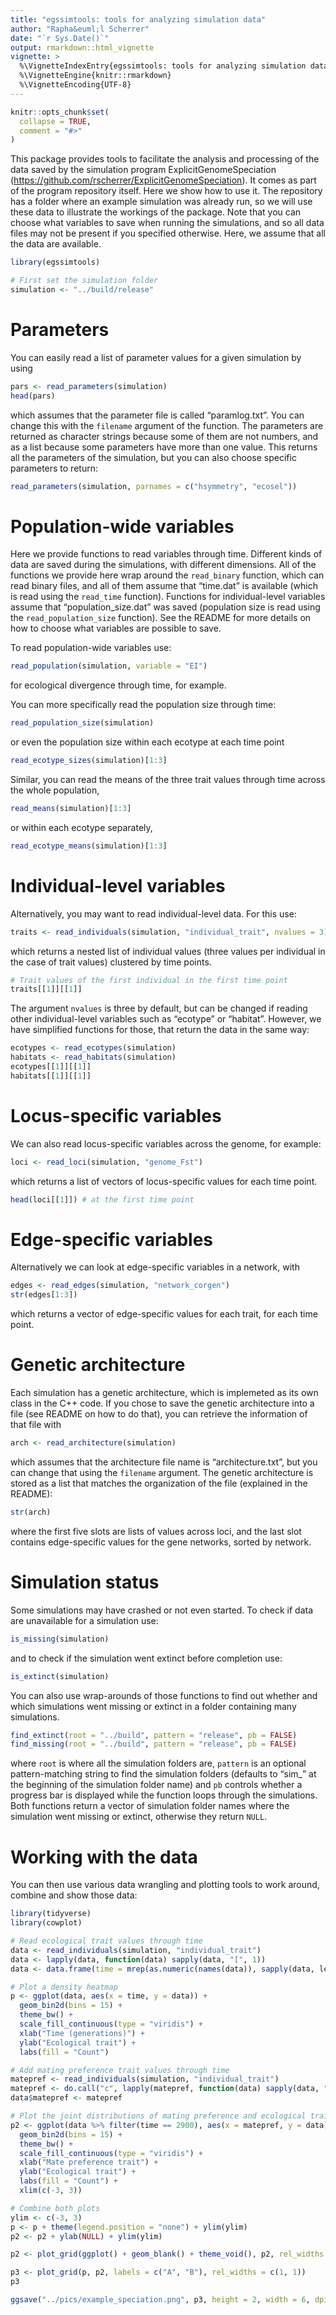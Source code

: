 ```yaml
---
title: "egssimtools: tools for analyzing simulation data"
author: "Rapha&euml;l Scherrer"
date: "`r Sys.Date()`"
output: rmarkdown::html_vignette
vignette: >
  %\VignetteIndexEntry{egssimtools: tools for analyzing simulation data}
  %\VignetteEngine{knitr::rmarkdown}
  %\VignetteEncoding{UTF-8}
---
```


```r
knitr::opts_chunk$set(
  collapse = TRUE,
  comment = "#>"
)
```

This package provides tools to facilitate the analysis and processing of the data saved by the simulation program ExplicitGenomeSpeciation ([https://github.com/rscherrer/ExplicitGenomeSpeciation](https://github.com/rscherrer/ExplicitGenomeSpeciation)). It comes as part of the program repository itself. Here we show how to use it. The repository has a folder where an example simulation was already run, so we will use these data to illustrate the workings of the package. Note that you can choose what variables to save when running the simulations, and so all data files may not be present if you specified otherwise. Here, we assume that all the data are available.

```r
library(egssimtools)

# First set the simulation folder
simulation <- "../build/release"
```

# Parameters

You can easily read a list of parameter values for a given simulation by using

```r
pars <- read_parameters(simulation)
head(pars)
```

which assumes that the parameter file is called "paramlog.txt". You can change this with the `filename` argument of the function. The parameters are returned as character strings because some of them are not numbers, and as a list because some parameters have more than one value. This returns all the parameters of the simulation, but you can also choose specific parameters to return:

```r
read_parameters(simulation, parnames = c("hsymmetry", "ecosel"))
```

# Population-wide variables

Here we provide functions to read variables through time. Different kinds of data are saved during the simulations, with different dimensions. All of the functions we provide here wrap around the `read_binary` function, which can read binary files, and all of them assume that "time.dat" is available (which is read using the `read_time` function). Functions for individual-level variables assume that "population_size.dat" was saved (population size is read using the `read_population_size` function). See the README for more details on how to choose what variables are possible to save.

To read population-wide variables use:

```r
read_population(simulation, variable = "EI")
```

for ecological divergence through time, for example.

You can more specifically read the population size through time:

```r
read_population_size(simulation)
```

or even the population size within each ecotype at each time point

```r
read_ecotype_sizes(simulation)[1:3]
```

Similar, you can read the means of the three trait values through time across the whole population,

```r
read_means(simulation)[1:3]
```

or within each ecotype separately,

```r
read_ecotype_means(simulation)[1:3]
```

# Individual-level variables

Alternatively, you may want to read individual-level data. For this use:

```r
traits <- read_individuals(simulation, "individual_trait", nvalues = 3)
```

which returns a nested list of individual values (three values per individual in the case of trait values) clustered by time points.

```r
# Trait values of the first individual in the first time point
traits[[1]][[1]]
```

The argument `nvalues` is three by default, but can be changed if reading other individual-level variables such as "ecotype" or "habitat". However, we have simplified functions for those, that return the data in the same way:

```r
ecotypes <- read_ecotypes(simulation)
habitats <- read_habitats(simulation)
ecotypes[[1]][[1]]
habitats[[1]][[1]]
```

# Locus-specific variables

We can also read locus-specific variables across the genome, for example:

```r
loci <- read_loci(simulation, "genome_Fst")
```

which returns a list of vectors of locus-specific values for each time point.

```r
head(loci[[1]]) # at the first time point
```

# Edge-specific variables

Alternatively we can look at edge-specific variables in a network, with

```r
edges <- read_edges(simulation, "network_corgen")
str(edges[1:3])
```

which returns a vector of edge-specific values for each trait, for each time point.

# Genetic architecture

Each simulation has a genetic architecture, which is implemeted as its own class in the C++ code. If you chose to save the genetic architecture into a file (see README on how to do that), you can retrieve the information of that file with

```r
arch <- read_architecture(simulation)
```

which assumes that the architecture file name is "architecture.txt", but you can change that using the `filename` argument. The genetic architecture is stored as a list that matches the organization of the file (explained in the README):

```r
str(arch)
```

where the first five slots are lists of values across loci, and the last slot contains edge-specific values for the gene networks, sorted by network.

# Simulation status

Some simulations may have crashed or not even started. To check if data are unavailable for a simulation use:

```r
is_missing(simulation)
```

and to check if the simulation went extinct before completion use:

```r
is_extinct(simulation)
```

You can also use wrap-arounds of those functions to find out whether and which simulations went missing or extinct in a folder containing many simulations.

```r
find_extinct(root = "../build", pattern = "release", pb = FALSE)
find_missing(root = "../build", pattern = "release", pb = FALSE)
```

where `root` is where all the simulation folders are, `pattern` is an optional pattern-matching string to find the simulation folders (defaults to "sim_" at the beginning of the simulation folder name) and `pb` controls whether a progress bar is displayed while the function loops through the simulations. Both functions return a vector of simulation folder names where the simulation went missing or extinct, otherwise they return `NULL`.

# Working with the data

You can then use various data wrangling and plotting tools to work around, combine and show those data:

```r
library(tidyverse)
library(cowplot)

# Read ecological trait values through time
data <- read_individuals(simulation, "individual_trait")
data <- lapply(data, function(data) sapply(data, "[", 1))
data <- data.frame(time = mrep(as.numeric(names(data)), sapply(data, length)), data = do.call("c", data))

# Plot a density heatmap
p <- ggplot(data, aes(x = time, y = data)) +
  geom_bin2d(bins = 15) +
  theme_bw() +
  scale_fill_continuous(type = "viridis") +
  xlab("Time (generations)") +
  ylab("Ecological trait") +
  labs(fill = "Count")

# Add mating preference trait values through time
matepref <- read_individuals(simulation, "individual_trait")
matepref <- do.call("c", lapply(matepref, function(data) sapply(data, "[", 2)))
data$matepref <- matepref

# Plot the joint distributions of mating preference and ecological trait
p2 <- ggplot(data %>% filter(time == 2900), aes(x = matepref, y = data)) +
  geom_bin2d(bins = 15) +
  theme_bw() +
  scale_fill_continuous(type = "viridis") +
  xlab("Mate preference trait") +
  ylab("Ecological trait") +
  labs(fill = "Count") +
  xlim(c(-3, 3))

# Combine both plots
ylim <- c(-3, 3)
p <- p + theme(legend.position = "none") + ylim(ylim)
p2 <- p2 + ylab(NULL) + ylim(ylim)

p2 <- plot_grid(ggplot() + geom_blank() + theme_void(), p2, rel_widths = c(1, 11))

p3 <- plot_grid(p, p2, labels = c("A", "B"), rel_widths = c(1, 1))
p3

ggsave("../pics/example_speciation.png", p3, height = 2, width = 6, dpi = 300)
```
